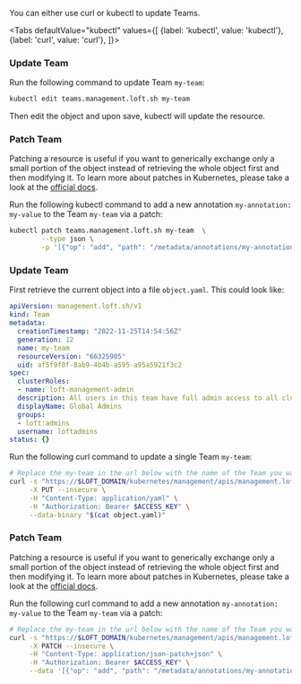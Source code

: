 

You can either use curl or kubectl to update Teams.

<Tabs
    defaultValue="kubectl"
    values={[
      {label: 'kubectl', value: 'kubectl'},
      {label: 'curl', value: 'curl'},
    ]}>
  <TabItem value="kubectl">


### Update Team

Run the following command to update Team `my-team`:
```bash
kubectl edit teams.management.loft.sh my-team 
```

Then edit the object and upon save, kubectl will update the resource.

### Patch Team

Patching a resource is useful if you want to generically exchange only a small portion of the object instead of retrieving the whole object first and then modifying it.
To learn more about patches in Kubernetes, please take a look at the [official docs](https://kubernetes.io/docs/tasks/manage-kubernetes-objects/update-api-object-kubectl-patch/#use-a-json-merge-patch-to-update-a-deployment).

Run the following kubectl command to add a new annotation `my-annotation: my-value` to the Team `my-team` via a patch:
```bash
kubectl patch teams.management.loft.sh my-team  \
        --type json \
        -p '[{"op": "add", "path": "/metadata/annotations/my-annotation", "value": "my-value"}]'
```


  </TabItem>
  <TabItem value="curl">


### Update Team

First retrieve the current object into a file `object.yaml`. This could look like:
```yaml
apiVersion: management.loft.sh/v1
kind: Team
metadata:
  creationTimestamp: "2022-11-25T14:54:56Z"
  generation: 12
  name: my-team
  resourceVersion: "66325905"
  uid: af5f9f0f-8ab9-4b4b-a595-a95a5921f3c2
spec:
  clusterRoles:
  - name: loft-management-admin
  description: All users in this team have full admin access to all clusters
  displayName: Global Admins
  groups:
  - loft:admins
  username: loftadmins
status: {}

```

Run the following curl command to update a single Team `my-team`:
```bash
# Replace the my-team in the url below with the name of the Team you want to update
curl -s "https://$LOFT_DOMAIN/kubernetes/management/apis/management.loft.sh/v1/teams/my-team" \
     -X PUT --insecure \
     -H "Content-Type: application/yaml" \
     -H "Authorization: Bearer $ACCESS_KEY" \
     --data-binary "$(cat object.yaml)"
```

### Patch Team

Patching a resource is useful if you want to generically exchange only a small portion of the object instead of retrieving the whole object first and then modifying it.
To learn more about patches in Kubernetes, please take a look at the [official docs](https://kubernetes.io/docs/tasks/manage-kubernetes-objects/update-api-object-kubectl-patch/#use-a-json-merge-patch-to-update-a-deployment).

Run the following curl command to add a new annotation `my-annotation: my-value` to the Team `my-team` via a patch:
```bash
# Replace the my-team in the url below with the name of the Team you want to update
curl -s "https://$LOFT_DOMAIN/kubernetes/management/apis/management.loft.sh/v1/teams/my-team" \
     -X PATCH --insecure \
     -H "Content-Type: application/json-patch+json" \
     -H "Authorization: Bearer $ACCESS_KEY" \
     --data '[{"op": "add", "path": "/metadata/annotations/my-annotation", "value": "my-value"}]'
```


  </TabItem>
</Tabs>
